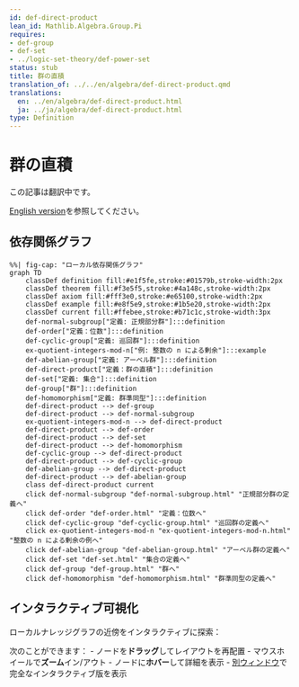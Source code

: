 ```yaml
---
id: def-direct-product
lean_id: Mathlib.Algebra.Group.Pi
requires:
- def-group
- def-set
- ../logic-set-theory/def-power-set
status: stub
title: 群の直積
translation_of: ../../en/algebra/def-direct-product.qmd
translations:
  en: ../en/algebra/def-direct-product.html
  ja: ../ja/algebra/def-direct-product.html
type: Definition
---
```


# 群の直積 {#def-direct-product}

この記事は翻訳中です。

[English version](../../en/algebra/def-direct-product.html)を参照してください。

## 依存関係グラフ

```mermaid
%%| fig-cap: "ローカル依存関係グラフ"
graph TD
    classDef definition fill:#e1f5fe,stroke:#01579b,stroke-width:2px
    classDef theorem fill:#f3e5f5,stroke:#4a148c,stroke-width:2px
    classDef axiom fill:#fff3e0,stroke:#e65100,stroke-width:2px
    classDef example fill:#e8f5e9,stroke:#1b5e20,stroke-width:2px
    classDef current fill:#ffebee,stroke:#b71c1c,stroke-width:3px
    def-normal-subgroup["定義: 正規部分群"]:::definition
    def-order["定義：位数"]:::definition
    def-cyclic-group["定義: 巡回群"]:::definition
    ex-quotient-integers-mod-n["例: 整数の n による剰余"]:::example
    def-abelian-group["定義: アーベル群"]:::definition
    def-direct-product["定義：群の直積"]:::definition
    def-set["定義: 集合"]:::definition
    def-group["群"]:::definition
    def-homomorphism["定義: 群準同型"]:::definition
    def-direct-product --> def-group
    def-direct-product --> def-normal-subgroup
    ex-quotient-integers-mod-n --> def-direct-product
    def-direct-product --> def-order
    def-direct-product --> def-set
    def-direct-product --> def-homomorphism
    def-cyclic-group --> def-direct-product
    def-direct-product --> def-cyclic-group
    def-abelian-group --> def-direct-product
    def-direct-product --> def-abelian-group
    class def-direct-product current
    click def-normal-subgroup "def-normal-subgroup.html" "正規部分群の定義へ"
    click def-order "def-order.html" "定義：位数へ"
    click def-cyclic-group "def-cyclic-group.html" "巡回群の定義へ"
    click ex-quotient-integers-mod-n "ex-quotient-integers-mod-n.html" "整数の n による剰余の例へ"
    click def-abelian-group "def-abelian-group.html" "アーベル群の定義へ"
    click def-set "def-set.html" "集合の定義へ"
    click def-group "def-group.html" "群へ"
    click def-homomorphism "def-homomorphism.html" "群準同型の定義へ"
```

## インタラクティブ可視化

ローカルナレッジグラフの近傍をインタラクティブに探索：

::: {.graph-viz data-id="def-direct-product" data-width="700" data-height="500"}
:::

次のことができます：
- ノードを**ドラッグ**してレイアウトを再配置
- マウスホイールで**ズーム**イン/アウト
- ノードに**ホバー**して詳細を表示
- [別ウィンドウ](../../output/interactive/ja/def-direct-product.html){target="_blank"}で完全なインタラクティブ版を表示
